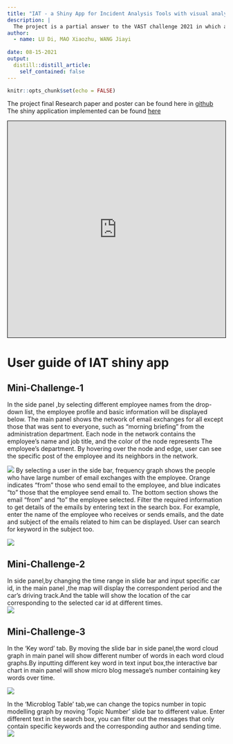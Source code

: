 ```yaml
---
title: "IAT - a Shiny App for Incident Analysis Tools with visual analytics "
description: |
  The project is a partial answer to the VAST challenge 2021 in which a fictional incident happened in Kronos, a fictional island country. Employees from GASTech, an oil company having site in Kronos, went missing during a celebration event. A grassroot activist group, Protectors of Kronos, were suspected to be responsible for the kidnap. By conducting various visual analysis and implementing a shiny web app **IAT**, the project aims to gain  understanding of the people potentially involved in the incident and the details of the incident. There are 3 parts of the analysis, network analysis of GASTech employee, pattern detection through car route of GASTech employee, and text analysis of microblogs in social media. The analysis results were displayed with visualization from Shiny App. 
author:
  - name: LU Di, MAO Xiaozhu, WANG Jiayi
    
date: 08-15-2021
output:
  distill::distill_article:
    self_contained: false
---
```



```r
knitr::opts_chunk$set(echo = FALSE)
```

The project final Research paper and poster can be found here in [github](https://github.com/XiaozhuM/VisualProject/tree/main/paper_poster)
The shiny application implemented can be found [here](https://xiaozhumao.shinyapps.io/shiny/) 

<iframe src=" https://xiaozhumao.shinyapps.io/shiny/"
style="border: 1px solid black; width: 100%; height: 500px;"></iframe>  

# User guide of IAT shiny app

## Mini-Challenge-1  
In the side panel ,by selecting different employee names from the drop-down list, the employee profile and basic information will be displayed  below. The main panel shows the network of email exchanges for all except those that was sent to everyone, such as "morning briefing" from the administration department. Each node in the network contains the employee’s name and job title, and the color of the node represents The employee's department. By hovering over the node and edge, user can see the specific post of the employee and its neighbors in the network.

![](image/1.png)
By selecting a user in the side bar, frequency graph shows the people who have large number of email exchanges with the employee. Orange indicates "from" those who send email to the employee, and blue indicates "to" those that the employee send email to. The bottom section shows the email "from" and "to" the employee selected. Filter the required information to get details of the emails by entering text in the search box. For example, enter the name of the employee who receives or sends emails, and the date and subject of the emails related to him can be displayed. User can search for keyword in the subject too. 


![](image/2.png)  



## Mini-Challenge-2  
In side panel,by changing the time range in slide bar and input specific car id, in the main panel ,the map will display  the correspondent  period and the car's driving track.And the table will show the location of the car corresponding to the selected car id at different times.  
![](image/4.png)  


## Mini-Challenge-3  
In the 'Key word' tab. By moving the slide bar in side panel,the word cloud graph in main panel will show different number of words in each word cloud graphs.By inputting different key word in text input box,the interactive bar chart in main panel will show micro blog message's number containing key words over time.  

![](image/5.png)  


In the 'Microblog Table' tab,we can change the topics number in topic modelling graph by moving 'Topic Number' slide bar to different value. 
Enter different text in the search box, you can filter out the messages that only contain specific keywords and the corresponding author and sending time.
![](image/6.png)  
